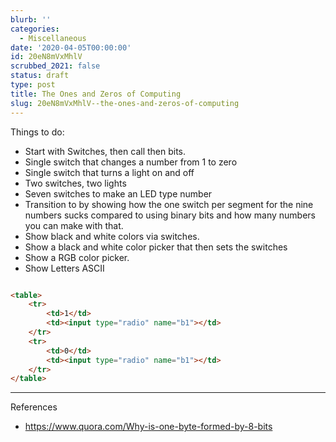 ```yaml
---
blurb: ''
categories:
  - Miscellaneous
date: '2020-04-05T00:00:00'
id: 20eN8mVxMhlV
scrubbed_2021: false
status: draft
type: post
title: The Ones and Zeros of Computing
slug: 20eN8mVxMhlV--the-ones-and-zeros-of-computing
---
```


Things to do:

- Start with Switches, then call then bits. 
- Single switch that changes a number from 1 to zero
- Single switch that turns a light on and off
- Two switches, two lights
- Seven switches to make an LED type number
- Transition to by showing how the one switch per segment for the nine numbers sucks compared to using binary bits and how many numbers you can make with that.
- Show black and white colors via switches.
- Show a black and white color picker that then sets the switches
- Show a RGB color picker. 
- Show Letters ASCII


```html

<table>
	<tr>
		<td>1</td>
		<td><input type="radio" name="b1"></td>
	</tr>
	<tr>
		<td>0</td>
		<td><input type="radio" name="b1"></td>
	</tr>
</table>
```



---


References

- https://www.quora.com/Why-is-one-byte-formed-by-8-bits
